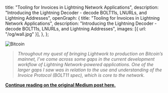   title: "Tooling for Invoices in Lightning Network Applications",
  description:
    "Introducing the Lightning Decoder - decode BOLT11s, LNURLs, and Lightning Addresses",
  openGraph: {
    title: "Tooling for Invoices in Lightning Network Applications",
    description:
      "Introducing the Lightning Decoder - decode BOLT11s, LNURLs, and Lightning Addresses",
    images: [{ url: "/og/wall.jpg" }],
  },
};

<Image
  src="https://miro.medium.com/v2/resize:fit:4800/format:webp/0*Gm21SiVtL0vJZ0BF"
  alt="Bitcoin"
  className="rounded-full bg-gray-100 block mt-2 mb-5 mx-auto sm:float-right sm:ml-5 sm:mb-5 grayscale hover:grayscale-0"
  unoptimized
  priority
/>

> _Throughout my quest of bringing Lightwork to production on Bitcoin’s mainnet, I’ve come across some gaps in the current development workflow of Lightning Network-powered applications. One of the larger gaps I saw was in relation to the use and understanding of the Invoice Protocol (BOLT11 spec), which is core to the network._

**[Continue reading on the original Medium post here.](https://medium.com/lightwork/development-tooling-for-invoices-in-lightning-network-applications-cf3d194dc2bb)**
